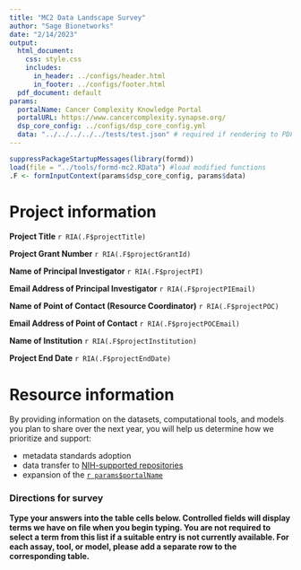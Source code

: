 ```yaml
---
title: "MC2 Data Landscape Survey"
author: "Sage Bionetworks"
date: "2/14/2023"
output:
  html_document:
    css: style.css
    includes:
      in_header: ../configs/header.html
      in_footer: ../configs/footer.html
  pdf_document: default
params:
  portalName: Cancer Complexity Knowledge Portal
  portalURL: https://www.cancercomplexity.synapse.org/
  dsp_core_config: ../configs/dsp_core_config.yml
  data: "../../../../../tests/test.json" # required if rendering to PDF
---
```


```r
suppressPackageStartupMessages(library(formd))
load(file = "../tools/formd-mc2.RData") #load modified functions
.F <- formInputContext(params$dsp_core_config, params$data)
```

# Project information

**Project Title** `r RIA(.F$projectTitle)`

**Project Grant Number** `r RIA(.F$projectGrantId)`

**Name of Principal Investigator** `r RIA(.F$projectPI)`

**Email Address of Principal Investigator** `r RIA(.F$projectPIEmail)`

**Name of Point of Contact (Resource Coordinator)** `r RIA(.F$projectPOC)`

**Email Address of Point of Contact** `r RIA(.F$projectPOCEmail)`

**Name of Institution** `r RIA(.F$projectInstitution)`

**Project End Date** `r RIA(.F$projectEndDate)`


# Resource information

By providing information on the datasets, computational tools, and models you plan to share over the next year, you will help us determine how we prioritize and support:

- metadata standards adoption
- data transfer to [NIH-supported repositories](https://sharing.nih.gov/data-management-and-sharing-policy/sharing-scientific-data/repositories-for-sharing-scientific-data)
- expansion of the [`r params$portalName`](`r params$portalURL`)

### Directions for survey

**Type your answers into the table cells below. Controlled fields will display terms we have on file when you begin typing. You are not required to select a term from this list if a suitable entry is not currently available. For each assay, tool, or model, please add a separate row to the corresponding table.**
